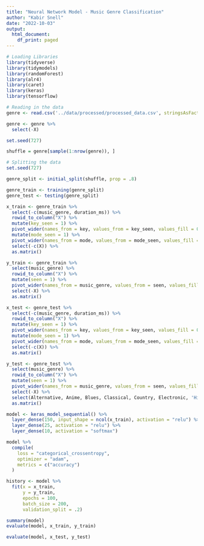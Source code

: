 ```yaml
---
title: "Neural Network Model - Music Genre Classification"
author: "Kabir Snell"
date: "2022-10-03"
output:
  html_document:
    df_print: paged
---
```


```R
# Loading Libraries
library(tidyverse)
library(tidymodels)
library(randomForest)
library(alr4)
library(caret)
library(keras)
library(tensorflow)
```

```R
# Reading in the data
genre <- read.csv('../data/processed/processed_data.csv', stringsAsFactors = TRUE)
```

```R
genre <- genre %>%
  select(-X)
```

```R
set.seed(727)

shuffle = genre[sample(1:nrow(genre)), ]
```

```R
# Splitting the data
set.seed(727)

genre_split <- initial_split(shuffle, prop = .8)

genre_train <- training(genre_split)
genre_test <- testing(genre_split)
```

```R
x_train <- genre_train %>%
  select(-c(music_genre, duration_ms)) %>%
  rowid_to_column("X") %>%
  mutate(key_seen = 1) %>%
  pivot_wider(names_from = key, values_from = key_seen, values_fill = 0) %>%
  mutate(mode_seen = 1) %>%
  pivot_wider(names_from = mode, values_from = mode_seen, values_fill = 0) %>%
  select(-c(X)) %>%
  as.matrix()

y_train <- genre_train %>%
  select(music_genre) %>%
  rowid_to_column("X") %>%
  mutate(seen = 1) %>%
  pivot_wider(names_from = music_genre, values_from = seen, values_fill = 0) %>%
  select(-X) %>%
  as.matrix()
```

```R
x_test <- genre_test %>%
  select(-c(music_genre, duration_ms)) %>%
  rowid_to_column("X") %>%
  mutate(key_seen = 1) %>%
  pivot_wider(names_from = key, values_from = key_seen, values_fill = 0) %>%
  mutate(mode_seen = 1) %>%
  pivot_wider(names_from = mode, values_from = mode_seen, values_fill = 0) %>%
  select(-c(X)) %>%
  as.matrix()

y_test <- genre_test %>%
  select(music_genre) %>%
  rowid_to_column("X") %>%
  mutate(seen = 1) %>%
  pivot_wider(names_from = music_genre, values_from = seen, values_fill = 0) %>%
  select(-X) %>%
  select(Alternative, Anime, Blues, Classical, Country, Electronic, 'Hip-Hop', Jazz, Rap, Rock) %>%
  as.matrix()
```

```r
model <- keras_model_sequential() %>%
  layer_dense(150, input_shape = ncol(x_train), activation = "relu") %>%
  layer_dense(25, activation = "relu") %>%
  layer_dense(10, activation = "softmax")

model %>%
  compile(
    loss = "categorical_crossentropy",
    optimizer = "adam",
    metrics = c("accuracy")
  )
```

```r
history <- model %>%
  fit(x = x_train,
      y = y_train,
      epochs = 100,
      batch_size = 200,
      validation_split = .2)
```

```r
summary(model)
evaluate(model, x_train, y_train)
```

```R
evaluate(model, x_test, y_test)
```





